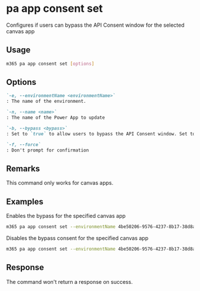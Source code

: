 
# pa app consent set

Configures if users can bypass the API Consent window for the selected canvas app

## Usage

```sh
m365 pa app consent set [options]
```

## Options

```md definition-list
`-e, --environmentName <environmentName>`
: The name of the environment.

`-n, --name <name>`
: The name of the Power App to update

`-b, --bypass <bypass>`
: Set to `true` to allow users to bypass the API Consent window. Set to `false` to disable the bypass.

`-f, --force`
: Don't prompt for confirmation
```

<Global />

## Remarks

This command only works for canvas apps.

## Examples

Enables the bypass for the specified canvas app

```sh
m365 pa app consent set --environmentName 4be50206-9576-4237-8b17-38d8aadfaa36 --name 3989cb59-ce1a-4a5c-bb78-257c5c39381d --bypass true
```

Disables the bypass consent for the specified canvas app

```sh
m365 pa app consent set --environmentName 4be50206-9576-4237-8b17-38d8aadfaa36 --name 3989cb59-ce1a-4a5c-bb78-257c5c39381d --bypass false --force
```

## Response

The command won't return a response on success.
